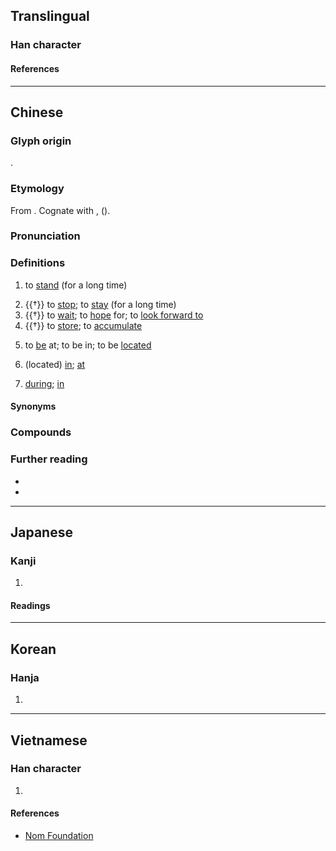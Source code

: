 {{also|伫|仃}}
{{character info/new}}
==Translingual==

===Han character===
{{Han char|rn=9|rad=人|as=05|sn=7|four=23221|canj=OJMN|ids=⿰亻宁}}

====References====
{{Han ref|kx=0097.220|dkj=00496|dj=0206.110|hdz=10139.020|uh=4F47}}

----

==Chinese==
{{zh-forms|s=伫|alt=竚,㑏,𡀐,𥩽,在-Min Nan,置-Min Nan}}

===Glyph origin===
{{Han etym}}
{{Han compound|人|宁|c1=s|c2=p|t1=man|ls=psc}}.

===Etymology===
From {{inh|zh|sit-pro|*s-ta-t||to put; to place}}. Cognate with {{och-l|著|id=2+4+5}}, {{och-l|署}} ({{zh-ref|Schuessler, 2007}}).

===Pronunciation===
{{zh-pron
|m=zhù
|m-s=
|dg=
|c=cyu5
|c-t=cui4
|g=
|h=gd=du3
|j=
|mb=
|md=tṳ̄
|mn=xm,zz,kh,tn,tc,yl,km,hc,sg:tī/xm,zz,tp,mg:tū/qz,lk:tǐr/sx:tīr/jj,ph:tǐ
|mn_note=Xiamen, Zhangzhou: tī - vernacular; tū - literary
|mn-t=diu6/diu2
|w=3zr
|x=
|mc=y
|oc=y
|ma=y
|cat=v,mn:prep
}}

===Definitions===
{{zh-hanzi}}

# {{lb|zh|literary}} to [[stand]] (for a long time)
# {{†}} to [[stop]]; to [[stay]] (for a long time)
# {{†}} to [[wait]]; to [[hope]] for; to [[look forward to]]
# {{†}} to [[store]]; to [[accumulate]]
# {{lb|zh|Hokkien}} to [[be]] at; to be in; to be [[locate]]d
# {{lb|zh|Hokkien}} (located) [[in]]; [[at]]
# {{lb|zh|Hokkien}} [[during]]; [[in]]

====Synonyms====
{{zh-dial|在}}

===Compounds===
{{zh-der|佇咧|佇苦停辛|企佇之心|佇候佳音|佇結之情|盈盈佇立|鶴立企佇|佇立|企佇|佇足|佇候|延佇|倚門佇望|佇眙|停辛佇苦|凝佇|欽佇|躊佇}}

===Further reading===
* {{thcwd|2871}}
* {{thcwda|268}}

----

==Japanese==

===Kanji===
{{ja-kanji|grade=|rs=人05}}

# {{rfdef|ja|sort=人05}}

====Readings====
{{ja-readings
|goon=じょ<ぢよ
|kanon=ちょ<ちよ
|kun=たたず-む
}}

----

==Korean==

===Hanja===
{{ko-hanja|저}}

# {{rfdef|ko|sort=人05}}

----

==Vietnamese==

===Han character===
{{vi-readings|reading=[[giữ]], [[trữ]]|rs=人05}}

# {{rfdef|vi|sort=人05}}

====References====
* [http://nomfoundation.org/common/nom_details.php?codepoint=4f47 Nom Foundation]